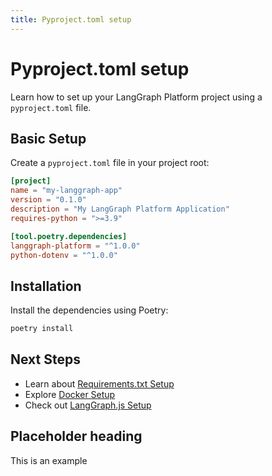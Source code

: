 ```yaml
---
title: Pyproject.toml setup
---
```


# Pyproject.toml setup

Learn how to set up your LangGraph Platform project using a `pyproject.toml` file.

## Basic Setup

Create a `pyproject.toml` file in your project root:

```toml
[project]
name = "my-langgraph-app"
version = "0.1.0"
description = "My LangGraph Platform Application"
requires-python = ">=3.9"

[tool.poetry.dependencies]
langgraph-platform = "^1.0.0"
python-dotenv = "^1.0.0"
```

## Installation

Install the dependencies using Poetry:

```bash
poetry install
```

## Next Steps

- Learn about [Requirements.txt Setup](/langgraph-platform/app-setup/requirements-txt)
- Explore [Docker Setup](/langgraph-platform/app-setup/dockerfile)
- Check out [LangGraph.js Setup](/langgraph-platform/app-setup/langgraph-js) 

## Placeholder heading

This is an example